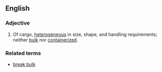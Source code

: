 ==English==
===Adjective===
{{en-adj|-}}

{{alternative spelling of|break-bulk}}
#Of cargo, [[heterogeneous]] in size, shape, and handling requirements; neither [[bulk]] nor [[containerized]].

===Related terms===
*[[break bulk]]
